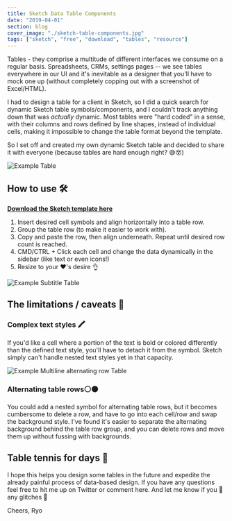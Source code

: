 ```yaml
---
title: Sketch Data Table Components
date: "2019-04-01"
section: blog
cover_image: "./sketch-table-components.jpg"
tags: ["sketch", "free", "download", "tables", "resource"]
---
```


Tables - they comprise a multitude of different interfaces we consume on a regular basis. Spreadsheets, CRMs, settings pages -- we see tables everywhere in our UI and it's inevitable as a designer that you'll have to mock one up (without completely copping out with a screenshot of Excel/HTML).

I had to design a table for a client in Sketch, so I did a quick search for dynamic Sketch table symbols/components, and I couldn't track anything down that was _actually_ dynamic. Most tables were "hard coded" in a sense, with their columns and rows defined by line shapes, instead of individual cells, making it impossible to change the table format beyond the template.

So I set off and created my own dynamic Sketch table and decided to share it with everyone (because tables are hard enough right? 😅😵)

![Example Table](./example-table.jpg)

## How to use 🛠

[**Download the Sketch template here**](https://github.com/whoisryosuke/ryosuke-gatsby-blog/tree/master/src/content/blog/2019/sketch-table-components/Dynamic-Sketch-Tables.zip)

1.  Insert desired cell symbols and align horizontally into a table row.
2.  Group the table row (to make it easier to work with).
3.  Copy and paste the row, then align underneath. Repeat until desired row count is reached.
4.  CMD/CTRL + Click each cell and change the data dynamically in the sidebar (like text or even icons!)
5.  Resize to your ❤️'s desire 👌

![Example Subtitle Table](./example-table-subtitles.jpg)

## The limitations / caveats 🚦

### Complex text styles 🖍

If you'd like a cell where a portion of the text is bold or colored differently than the defined text style, you'll have to detach it from the symbol. Sketch simply can't handle nested text styles yet in that capacity.

![Example Multiline alternating row Table](./example-table-multilines.jpg)

### Alternating table rows⚪️⚫️

You could add a nested symbol for alternating table rows, but it becomes cumbersome to delete a row, and have to go into each cell/row and swap the background style. I've found it's easier to separate the alternating background behind the table row group, and you can delete rows and move them up without fussing with backgrounds.

## Table tennis for days 🏓

I hope this helps you design some tables in the future and expedite the already painful process of data-based design. If you have any questions feel free to hit me up on Twitter or comment here. And let me know if you 👀 any glitches 👾

Cheers,
Ryo
